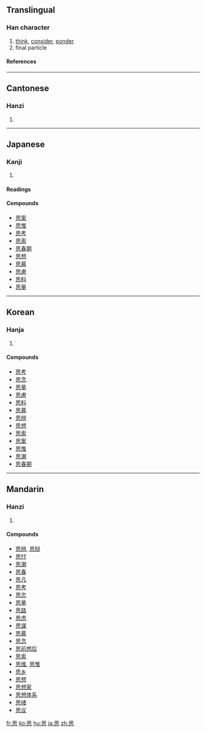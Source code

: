 {{see|恖}}

==Translingual==
===Han character===
{{Han char|rn=61|rad=心|as=05|sn=9|four=6033<sub>0</sub>|canj=田心 (WP)|ids=⿱[[田]][[心]]}}
# [[think]], [[consider]], [[ponder]]
# final particle
====References====
{{Han ref|kx=0381.040|dkj=10462|dj=0709.070|hdz=42280.040|uh=601D|ud=24605|bh=ABE4|bd=44004}}
----

==Cantonese==
===Hanzi===
{{yue-hanzi|jyut=|y=si1}}
# {{defn|Cantonese}}
----
==Japanese==
===Kanji===
{{ja-kanji|grade=2|rs=心05}}
# {{defn|Japanese}} 
====Readings====
{{ja-readings|on=[[し]] (shi)|kun=[[おもう]] (omou), [[おもい]] (omoi)}}

====Compounds====
*[[思案]]
*[[思惟]]
*[[思考]]
*[[思索]]
*[[思春期]]
*[[思想]]
*[[思慕]]
*[[思慮]]
*[[思料]]
*[[思量]]
----
==Korean==
===Hanja===
{{ko-hanja|hangeul=사|eumhun=|rv=sa|mr=sa|y=sa}}
# {{defn|Korean}}

====Compounds====
*[[思考]]
*[[思念]]
*[[思量]]
*[[思慮]]
*[[思料]]
*[[思慕]]
*[[思辨]]
*[[思想]]
*[[思索]]
*[[思案]]
*[[思惟]]
*[[思潮]]
*[[思春期]]

----
==Mandarin==
===Hanzi===
{{cmn-hanzi|pin=[[sī]] ([[si1]])|wg=ssu<sup>1</sup>}}
# {{defn|Mandarin}}

====Compounds====
*[[思辨]], [[思辩]]
*[[思忖]]
*[[思潮]]
*[[思春]]
*[[思凡]]
*[[思考]]
*[[思恋]]
*[[思量]]
*[[思路]]
*[[思虑]]
*[[思谋]]
*[[思慕]]
*[[思念]]
*[[思前想后]]
*[[思索]]
*[[思维]], [[思惟]]
*[[思乡]]
*[[思想]]
*[[思想家]]
*[[思想体系]]
*[[思绪]]
*[[思议]]

[[fr:思]]
[[ko:思]]
[[hu:思]]
[[ja:思]]
[[zh:思]]